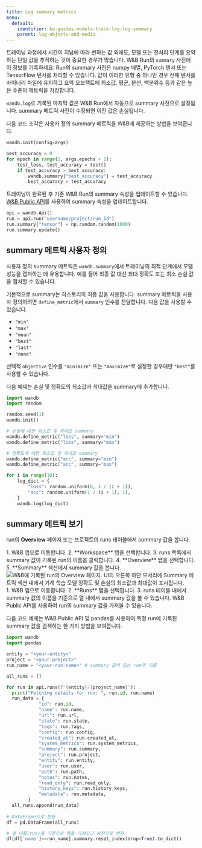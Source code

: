 ```yaml
---
title: Log summary metrics
menu:
  default:
    identifier: ko-guides-models-track-log-log-summary
    parent: log-objects-and-media
---
```


트레이닝 과정에서 시간이 지남에 따라 변하는 값 외에도, 모델 또는 전처리 단계를 요약하는 단일 값을 추적하는 것이 중요한 경우가 많습니다. W&B Run의 `summary` 사전에 이 정보를 기록하세요. Run의 summary 사전은 numpy 배열, PyTorch 텐서 또는 TensorFlow 텐서를 처리할 수 있습니다. 값이 이러한 유형 중 하나인 경우 전체 텐서를 바이너리 파일에 유지하고 요약 오브젝트에 최소값, 평균, 분산, 백분위수 등과 같은 높은 수준의 메트릭을 저장합니다.

`wandb.log`로 기록된 마지막 값은 W&B Run에서 자동으로 summary 사전으로 설정됩니다. summary 메트릭 사전이 수정되면 이전 값은 손실됩니다.

다음 코드 조각은 사용자 정의 summary 메트릭을 W&B에 제공하는 방법을 보여줍니다.
```python
wandb.init(config=args)

best_accuracy = 0
for epoch in range(1, args.epochs + 1):
    test_loss, test_accuracy = test()
    if test_accuracy > best_accuracy:
        wandb.summary["best_accuracy"] = test_accuracy
        best_accuracy = test_accuracy
```

트레이닝이 완료된 후 기존 W&B Run의 summary 속성을 업데이트할 수 있습니다. [W&B Public API](/ko/models/ref/python/public-api/)를 사용하여 summary 속성을 업데이트합니다.

```python
api = wandb.Api()
run = api.run("username/project/run_id")
run.summary["tensor"] = np.random.random(1000)
run.summary.update()
```

## summary 메트릭 사용자 정의

사용자 정의 summary 메트릭은 `wandb.summary`에서 트레이닝의 최적 단계에서 모델 성능을 캡처하는 데 유용합니다. 예를 들어 최종 값 대신 최대 정확도 또는 최소 손실 값을 캡처할 수 있습니다.

기본적으로 summary는 히스토리의 최종 값을 사용합니다. summary 메트릭을 사용자 정의하려면 `define_metric`에서 `summary` 인수를 전달합니다. 다음 값을 사용할 수 있습니다.

* `"min"`
* `"max"`
* `"mean"`
* `"best"`
* `"last"`
* `"none"`

선택적 `objective` 인수를 `"minimize"` 또는 `"maximize"`로 설정한 경우에만 `"best"`를 사용할 수 있습니다.

다음 예제는 손실 및 정확도의 최소값과 최대값을 summary에 추가합니다.

```python
import wandb
import random

random.seed(1)
wandb.init()

# 손실에 대한 최소값 및 최대값 summary
wandb.define_metric("loss", summary="min")
wandb.define_metric("loss", summary="max")

# 정확도에 대한 최소값 및 최대값 summary
wandb.define_metric("acc", summary="min")
wandb.define_metric("acc", summary="max")

for i in range(10):
    log_dict = {
        "loss": random.uniform(0, 1 / (i + 1)),
        "acc": random.uniform(1 / (i + 1), 1),
    }
    wandb.log(log_dict)
```

## summary 메트릭 보기

run의 **Overview** 페이지 또는 프로젝트의 runs 테이블에서 summary 값을 봅니다.

<Tabs>
<Tab title="Run Overview">
1. W&B 앱으로 이동합니다.
2. **Workspace** 탭을 선택합니다.
3. runs 목록에서 summary 값이 기록된 run의 이름을 클릭합니다.
4. **Overview** 탭을 선택합니다.
5. **Summary** 섹션에서 summary 값을 봅니다.

<Frame>
    <img src="/images/track/customize_summary.png" alt="W&B에 기록된 run의 Overview 페이지. UI의 오른쪽 하단 모서리에 Summary 메트릭 섹션 내에서 기계 학습 모델 정확도 및 손실의 최소값과 최대값이 표시됩니다."  />
</Frame>
</Tab>
<Tab title="Run Table">
1. W&B 앱으로 이동합니다.
2. **Runs** 탭을 선택합니다.
3. runs 테이블 내에서 summary 값의 이름을 기준으로 열 내에서 summary 값을 볼 수 있습니다.
</Tab>
<Tab title="W&B Public API">
W&B Public API를 사용하여 run의 summary 값을 가져올 수 있습니다.

다음 코드 예제는 W&B Public API 및 pandas를 사용하여 특정 run에 기록된 summary 값을 검색하는 한 가지 방법을 보여줍니다.

```python
import wandb
import pandas

entity = "<your-entity>"
project = "<your-project>"
run_name = "<your-run-name>" # summary 값이 있는 run의 이름

all_runs = []

for run in api.runs(f"{entity}/{project_name}"):
  print("Fetching details for run: ", run.id, run.name)
  run_data = {
            "id": run.id,
            "name": run.name,
            "url": run.url,
            "state": run.state,
            "tags": run.tags,
            "config": run.config,
            "created_at": run.created_at,
            "system_metrics": run.system_metrics,
            "summary": run.summary,
            "project": run.project,
            "entity": run.entity,
            "user": run.user,
            "path": run.path,
            "notes": run.notes,
            "read_only": run.read_only,
            "history_keys": run.history_keys,
            "metadata": run.metadata,
        }
  all_runs.append(run_data)
  
# DataFrame으로 변환
df = pd.DataFrame(all_runs)

# 열 이름(run)을 기준으로 행을 가져오고 사전으로 변환
df[df['name']==run_name].summary.reset_index(drop=True).to_dict()
```
</Tab>
</Tabs>
